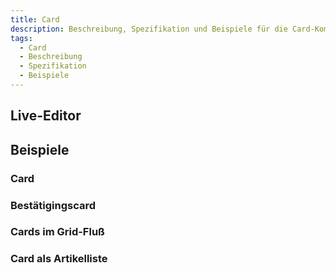 ```yaml
---
title: Card
description: Beschreibung, Spezifikation und Beispiele für die Card-Komponente.
tags:
  - Card
  - Beschreibung
  - Spezifikation
  - Beispiele
---
```



<Readme />

<ExampleLink component="card" />

## Live-Editor

<LiveEditorCompact component="card" />

## Beispiele

### Card

<Configurator component="card" sample="basic" />

### Bestätigingscard

<Configurator component="card" sample="confirm" />

### Cards im Grid-Fluß

<Configurator component="card" sample="flex" />

### Card als Artikelliste

<Configurator component="card" sample="selection" />
